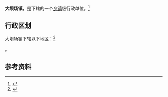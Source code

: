 {{中国乡级行政区|52/06/24/103/000}}

'''大坝场镇'''，是{{PRC admin/fullname|52/06/24/103/000|3}}下辖的一个[[乡镇|乡镇]]级行政单位。<ref>{{PRC admin/ref sgc|{{PRC admin/parent|52/06/24/103/000}}}}</ref>

== 行政区划 ==

大坝场镇下辖以下地区：<ref>{{PRC admin/ref sgc|52/06/24/103/000}}</ref>

{{PRC admin/children|52/06/24/103/000}}。

== 参考资料 ==

{{reflist}}

{{行政区划小作品}}
{{PRC admin/navcat|52/06/24/103/000}}